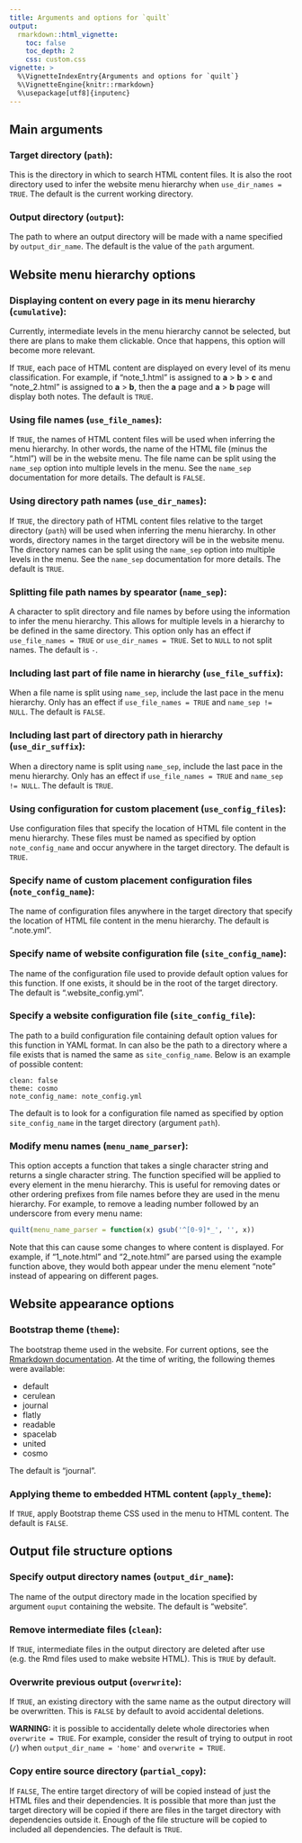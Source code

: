 ```yaml
---
title: Arguments and options for `quilt`
output: 
  rmarkdown::html_vignette:
    toc: false
    toc_depth: 2
    css: custom.css
vignette: >
  %\VignetteIndexEntry{Arguments and options for `quilt`}
  %\VignetteEngine{knitr::rmarkdown}
  %\usepackage[utf8]{inputenc}
---
```




## Main arguments

### Target directory (`path`):

This is the directory in which to search HTML content files.
It is also the root directory used to infer the website menu hierarchy when `use_dir_names = TRUE`.
The default is the current working directory.

### Output directory (`output`):

The path to where an output directory will be made with a name specified by `output_dir_name`.
The default is the value of the `path` argument.

## Website menu hierarchy options

### Displaying content on every page in its menu hierarchy (`cumulative`):

Currently, intermediate levels in the menu hierarchy cannot be selected, but there are plans to make them clickable.
Once that happens, this option will become more relevant. 

If `TRUE`, each pace of HTML content are displayed on every level of its menu classification. 
For example, if "note_1.html" is assigned to **a** > **b** > **c** and "note_2.html" is assigned to **a** > **b**, then the **a** page and **a** > **b** page will display both notes. 
The default is `TRUE`.

### Using file names (`use_file_names`):

If `TRUE`, the names of HTML content files will be used when inferring the menu hierarchy.
In other words, the name of the HTML file (minus the ".html") will be in the website menu.
The file name can be split using the `name_sep` option into multiple levels in the menu. 
See the `name_sep` documentation for more details. 
The default is `FALSE`.

### Using directory path names (`use_dir_names`):

If `TRUE`, the directory path of HTML content files relative to the target directory (`path`) will be used when inferring the menu hierarchy.
In other words, directory names in the target directory will be in the website menu.
The  directory names can be split using the `name_sep` option into multiple levels in the menu. 
See the `name_sep` documentation for more details. 
The default is `TRUE`.

### Splitting file path names by spearator (`name_sep`):

A character to split directory and file names by before using the information to infer the menu hierarchy.
This allows for multiple levels in a hierarchy to be defined in the same directory. 
This option only has an effect if `use_file_names = TRUE` or `use_dir_names = TRUE`.
Set to `NULL` to not split names.
The default is `-`. 

### Including last part of file name in hierarchy (`use_file_suffix`):

When a file name is split using `name_sep`, include the last pace in the menu hierarchy.
Only has an effect if `use_file_names = TRUE` and `name_sep != NULL`.
The default is `FALSE`.

### Including last part of directory path in hierarchy (`use_dir_suffix`):

When a directory name is split using `name_sep`, include the last pace in the menu hierarchy.
Only has an effect if `use_file_names = TRUE` and `name_sep != NULL`.
The default is `TRUE`.

### Using configuration for custom placement (`use_config_files`):

Use configuration files that specify the location of HTML file content in the menu hierarchy. 
These files must be named as specified by option `note_config_name` and occur anywhere in the target directory.
The default is `TRUE`.

### Specify name of custom placement configuration files (`note_config_name`):

The name of configuration files anywhere in the target directory that specify the location of HTML file content in the menu hierarchy. 
The default is ".note.yml".

### Specify name of website configuration file (`site_config_name`):

The name of the configuration file used to provide default option values for this function. 
If one exists, it should be in the root of the target directory.
The default is ".website_config.yml".


### Specify a website configuration file (`site_config_file`):

The path to a build configuration file containing default option values for this function in YAML format.
In can also be the path to a directory where a file exists that is named the same as `site_config_name`.
Below is an example of possible content: 

```
clean: false
theme: cosmo
note_config_name: note_config.yml
```

The default is to look for a configuration file named as specified by option `site_config_name` in the target directory (argument `path`).

### Modify menu names (`menu_name_parser`):

This option accepts a function that takes a single character string and returns a single character string.
The function specified will be applied to every element in the menu hierarchy.
This is useful for removing dates or other ordering prefixes from file names before they are used in the menu hierarchy. 
For example, to remove a leading number followed by an underscore from every menu name: 

```r
quilt(menu_name_parser = function(x) gsub('^[0-9]*_', '', x))
```

Note that this can cause some changes to where content is displayed. 
For example, if "1_note.html" and "2_note.html" are parsed using the example function above, they would both appear under the menu element "note" instead of appearing on different pages. 

## Website appearance options

### Bootstrap theme (`theme`):

The bootstrap theme used in the website.
For current options, see the [Rmarkdown documentation](http://rmarkdown.rstudio.com/html_document_format.html#appearance-and-style).
At the time of writing, the following themes were available:

* default
* cerulean
* journal
* flatly
* readable
* spacelab
* united
* cosmo

The default is "journal".

### Applying theme to embedded HTML content (`apply_theme`):

If `TRUE`, apply Bootstrap theme CSS used in the menu to HTML content.
The default is `FALSE`. 

## Output file structure options

### Specify output directory names (`output_dir_name`):

The name of the output directory made in the location specified by argument `ouput` containing the website.
The default is "website". 

### Remove intermediate files (`clean`):

If `TRUE`, intermediate files in the output directory are deleted after use (e.g. the Rmd files used to make website HTML).
This is `TRUE` by default.

### Overwrite previous output (`overwrite`):

If `TRUE`, an existing directory with the same name as the output directory will be overwritten.
This is `FALSE` by default to avoid accidental deletions.

**WARNING:** it is possible to accidentally delete whole directories when `overwrite = TRUE`. 
For example, consider the result of trying to output in root (`/`) when `output_dir_name = 'home'` and `overwrite = TRUE`.

### Copy entire source directory (`partial_copy`):

If `FALSE`, The entire target directory of will be copied instead of just the HTML files and their dependencies.
It is possible that more than just the target directory will be copied if there are files in the target directory with dependencies outside it.
Enough of the file structure will be copied to included all dependencies.
The default is `TRUE`. 
